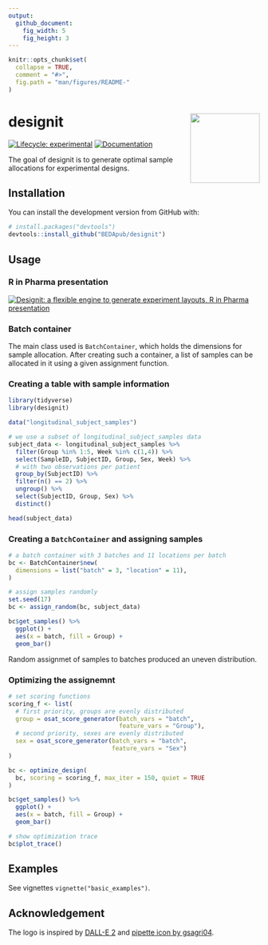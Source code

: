 ```yaml
---
output:
  github_document:
    fig_width: 5
    fig_height: 3
---
```


<!-- README.md is generated from README.Rmd. Please edit that file -->

```r
knitr::opts_chunk$set(
  collapse = TRUE,
  comment = "#>",
  fig.path = "man/figures/README-"
)
```

# designit <a href="https://bedapub.github.io/designit/"><img src="man/figures/logo.svg" align="right" height="139" /></a>

<!-- badges: start -->
[![Lifecycle: experimental](https://img.shields.io/badge/lifecycle-experimental-orange.svg)](https://lifecycle.r-lib.org/articles/stages.html#experimental)
[![Documentation](https://img.shields.io/badge/docs-pkgdown-blue.svg)](https://bedapub.github.io/designit/)
<!-- badges: end -->

The goal of designit is to generate optimal sample allocations for experimental designs. 

## Installation

You can install the development version from GitHub with:

```r
# install.packages("devtools")
devtools::install_github("BEDApub/designit")
```

## Usage

### R in Pharma presentation
[![Designit: a flexible engine to generate experiment layouts, R in Pharma presentation](https://img.youtube.com/vi/mvPmSQJVy8o/0.jpg)](https://www.youtube.com/watch?v=mvPmSQJVy8o "Designit: a flexible engine to generate experiment layouts")

### Batch container
The main class used is `BatchContainer`, which holds the dimensions for sample allocation.
After creating such a container, a list of samples can be allocated in it using a given assignment function.

### Creating a table with sample information

```r
library(tidyverse)
library(designit)

data("longitudinal_subject_samples")

# we use a subset of longitudinal_subject_samples data
subject_data <- longitudinal_subject_samples %>% 
  filter(Group %in% 1:5, Week %in% c(1,4)) %>% 
  select(SampleID, SubjectID, Group, Sex, Week) %>%
  # with two observations per patient
  group_by(SubjectID) %>%
  filter(n() == 2) %>%
  ungroup() %>%
  select(SubjectID, Group, Sex) %>%
  distinct()

head(subject_data)
```

### Creating a `BatchContainer` and assigning samples
```r
# a batch container with 3 batches and 11 locations per batch
bc <- BatchContainer$new(
  dimensions = list("batch" = 3, "location" = 11),
)

# assign samples randomly
set.seed(17)
bc <- assign_random(bc, subject_data)

bc$get_samples() %>%
  ggplot() +
  aes(x = batch, fill = Group) +
  geom_bar()
```

Random assignmet of samples to batches produced an uneven distribution.

### Optimizing the assignemnt
```r
# set scoring functions
scoring_f <- list(
  # first priority, groups are evenly distributed
  group = osat_score_generator(batch_vars = "batch", 
                               feature_vars = "Group"),
  # second priority, sexes are evenly distributed
  sex = osat_score_generator(batch_vars = "batch", 
                             feature_vars = "Sex")
)

bc <- optimize_design(
  bc, scoring = scoring_f, max_iter = 150, quiet = TRUE
)

bc$get_samples() %>%
  ggplot() +
  aes(x = batch, fill = Group) +
  geom_bar()

# show optimization trace
bc$plot_trace()
```

## Examples

See vignettes `vignette("basic_examples")`.

## Acknowledgement

The logo is inspired by [DALL-E 2](https://openai.com/dall-e-2/) and
[pipette icon by gsagri04](https://openclipart.org/detail/140941/micropipette).
